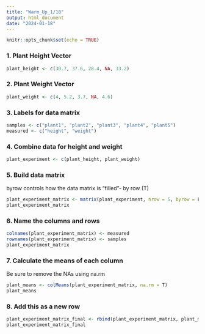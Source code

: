 ```yaml
---
title: "Warm_Up_1/18"
output: html_document
date: "2024-01-18"
---
```


```r
knitr::opts_chunk$set(echo = TRUE)
```

### 1. Plant Height Vector
```r
plant_height <- c(30.7, 37.6, 28.4, NA, 33.2)
```

### 2. Plant Weight Vector
```r
plant_weight <- c(4, 5.2, 3.7, NA, 4.6)
```

### 3. Labels for data matrix
```r
samples <- c("plant1", "plant2", "plant3", "plant4", "plant5")
measured <- c("height", "weight")
```

### 4. Combine data for height and weight
```r
plant_experiment <- c(plant_height, plant_weight)
```

### 5. Build data matrix
byrow controls how the data matrix is "filled"- by row (T) 
```r
plant_experiment_matrix <- matrix(plant_experiment, nrow = 5, byrow = F)
plant_experiment_matrix
```

### 6. Name the columns and rows
```r
colnames(plant_experiment_matrix) <- measured
rownames(plant_experiment_matrix) <- samples
plant_experiment_matrix
```

### 7. Calculate the means of each column
Be sure to remove the NAs using na.rm
```r
plant_means <- colMeans(plant_experiment_matrix, na.rm = T)
plant_means
```

### 8. Add this as a new row
```r
plant_experiment_matrix_final <- rbind(plant_experiment_matrix, plant_means)
plant_experiment_matrix_final
```


